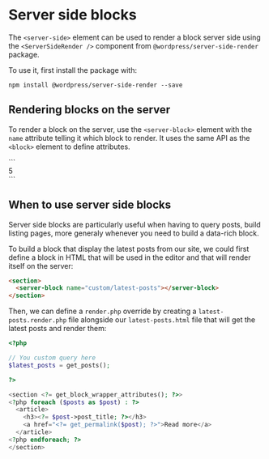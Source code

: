 
# Server side blocks

<Experimental />

The `<server-side>` element can be used to render a block server side using the `<ServerSideRender />` component from `@wordpress/server-side-render` package.

To use it, first install the package with:

```
npm install @wordpress/server-side-render --save
```

## Rendering blocks on the server

To render a block on the server, use the `<server-block>` element with the `name` attribute telling it which block to render.
It uses the same API as the `<block>` element to define attributes.

<CodeExample>
  ```
  <section>
    <server-block name="custom/latest-posts-slider" postType="pages">
      <attribute name="numberOfPosts">5</attribute>
    </server-block>
  </section>
  ```
</CodeExample>

## When to use server side blocks

Server side blocks are particularly useful when having to query posts, build listing pages, more generaly whenever you need to build a data-rich block.

To build a block that display the latest posts from our site, we could first define a block in HTML that will be used in the editor and that will render itself on the server:

```html title="custom/latest-posts.html"
<section>
  <server-block name="custom/latest-posts"></server-block>
</section>
```

Then, we can define a `render.php` override by creating a `latest-posts.render.php` file alongside our `latest-posts.html` file that will get the latest posts and render them:

```php title="custom/latest-posts.render.php"
<?php

// You custom query here
$latest_posts = get_posts();

?>

<section <?= get_block_wrapper_attributes(); ?>>
<?php foreach ($posts as $post) : ?>
  <article>
    <h3><?= $post->post_title; ?></h3>
    <a href="<?= get_permalink($post); ?>">Read more</a>
  </article>
<?php endforeach; ?>
</section>

```
